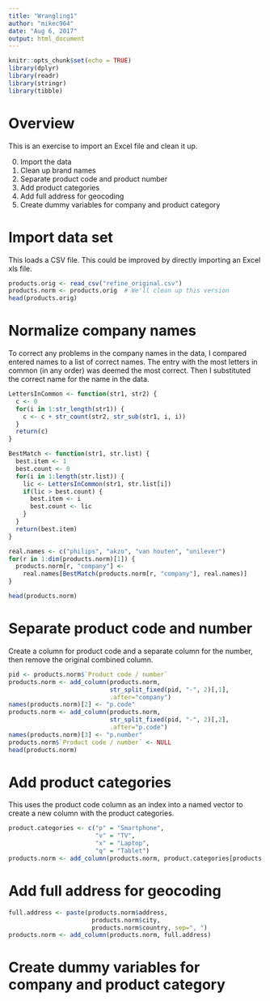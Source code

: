 ```yaml
---
title: "Wrangling1"
author: "mikec964"
date: "Aug 6, 2017"
output: html_document
---
```


```r
knitr::opts_chunk$set(echo = TRUE)
library(dplyr)
library(readr)
library(stringr)
library(tibble)
```


# Overview
This is an exercise to import an Excel file and clean it up.

0. Import the data
1. Clean up brand names
2. Separate product code and product number
3. Add product categories
4. Add full address for geocoding
5. Create dummy variables for company and product category


# Import data set
This loads a CSV file. This could be improved by directly importing an Excel 
xls file.

```r
products.orig <- read_csv("refine_original.csv")
products.norm <- products.orig  # We'll clean up this version
head(products.orig)
```


# Normalize company names
To correct any problems in the company names in the data, I compared entered 
names to a list of correct names. The entry with the most letters in common 
(in any order) was deemed the most correct. Then I substituted the correct name
for the name in the data.

```r
LettersInCommon <- function(str1, str2) {
  c <- 0
  for(i in 1:str_length(str1)) {
    c <- c + str_count(str2, str_sub(str1, i, i))
  }
  return(c)
}

BestMatch <- function(str1, str.list) {
  best.item <- 1
  best.count <- 0
  for(i in 1:length(str.list)) {
    lic <- LettersInCommon(str1, str.list[i])
    if(lic > best.count) {
      best.item <- i
      best.count <- lic
    }
  }
  return(best.item)
}

real.names <- c("philips", "akzo", "van houten", "unilever")
for(r in 1:dim(products.norm)[1]) {
  products.norm[r, "company"] <- 
    real.names[BestMatch(products.norm[r, "company"], real.names)]
}

head(products.norm)
```


# Separate product code and number
Create a column for product code and a separate column for the number, then remove the original combined column.

```r
pid <- products.norm$`Product code / number`
products.norm <- add_column(products.norm, 
                            str_split_fixed(pid, "-", 2)[,1],
                            .after="company")
names(products.norm)[2] <- "p.code"
products.norm <- add_column(products.norm, 
                            str_split_fixed(pid, "-", 2)[,2],
                            .after="p.code")
names(products.norm)[3] <- "p.number"
products.norm$`Product code / number` <- NULL
head(products.norm)
```


# Add product categories
This uses the product code column as an index into a named vector to create a new column with the product categories.

```r
product.categories <- c("p" = "Smartphone",
                        "v" = "TV",
                        "x" = "Laptop",
                        "q" = "Tablet")
products.norm <- add_column(products.norm, product.categories[products.norm$p.code], .after="p.code")
```


# Add full address for geocoding
```r
full.address <- paste(products.norm$address,
                       products.norm$city,
                       products.norm$country, sep=", ")
products.norm <- add_column(products.norm, full.address)
```


# Create dummy variables for company and product category
